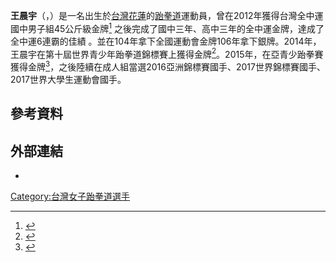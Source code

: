 {{Infobox sportsperson
| name           = 王晨宇
| image          =
| romanizedname  =Wang Chen-Yu
| birth_date     ={{Birth date and age|year=1998|month=10|day=14}}
| birth_place    ={{TWN}}花蓮縣
| death_date     =
| death_place    =
| education      = 
| alma_mater     =
| years_active   = 2012年－2020年
| height         = {{height|m=1.8}}
| weight         = {{weight|kg=63}}
| sport          = 跆拳道
| show-medals    = 
| medaltemplates =
| updated=2020年1月11日
}}
'''王晨宇'''（{{lang-en|Wang Chen-Yu}}，{{bd|1998年|10月14日|||}}）是一名出生於[[台灣|台灣]][[花蓮縣|花蓮]]的[[跆拳道|跆拳道]]運動員，曾在2012年獲得台灣全中運國中男子組45公斤級金牌<ref>{{cite web|url=https://www.peopo.org/news/110465|title=全中運特別報導－衛冕金牌王晨宇 力求連霸|publisher=公民新聞|accessdate=2018-07-14|archive-date=2018-07-14|archive-url=https://web.archive.org/web/20180714165939/https://www.peopo.org/news/110465|dead-url=no}}</ref>
之後完成了國中三年、高中三年的全中運金牌，達成了全中運6連霸的佳績 。並在104年拿下全國運動會金牌106年拿下銀牌。2014年，王晨宇在第十屆世界青少年跆拳道錦標賽上獲得金牌<ref>{{cite web|author=吳啟綜|url=https://www.mdnkids.com/news/?Serial_NO=87939|title=第十屆世界青少年跆拳道錦標賽：抱傷上陣燃鬥志 王晨宇勇奪金牌|publisher=國語日報|accessdate=2018-07-14|archive-date=2018-07-14|archive-url=https://web.archive.org/web/20180714164724/https://www.mdnkids.com/news/?Serial_NO=87939|dead-url=no}}</ref>。2015年，在亞青少跆拳賽獲得金牌<ref>{{cite web|url=https://sports.ettoday.net/news/491553|title=王晨宇摘金 台灣首日1金2銅|publisher=Ettoday|accessdate=2018-07-14|archive-date=2018-07-14|archive-url=https://web.archive.org/web/20180714164619/https://sports.ettoday.net/news/491553|dead-url=no}}</ref>，之後陸續在成人組當選2016亞洲錦標賽國手、2017世界錦標賽國手、2017世界大學生運動會國手。

== 參考資料 ==
{{Reflist}}

== 外部連結 ==
*{{IOC profile|id=chen-yu-wang}}

{{DEFAULTSORT:Chen-Yu Wang}}

[[Category:台灣女子跆拳道選手|Category:台灣女子跆拳道選手]]